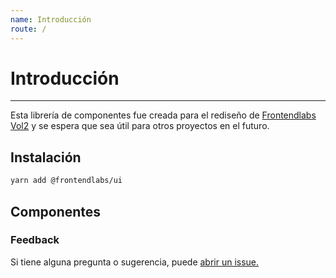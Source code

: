 ```yaml
---
name: Introducción
route: /
---
```


# Introducción

___

Esta librería de componentes fue creada para el rediseño de [Frontendlabs Vol2](https://frontendlabs.io/) y se espera que sea útil para otros proyectos en el futuro.

## Instalación

```bash
yarn add @frontendlabs/ui
```

## Componentes

<Components />

### Feedback

Si tiene alguna pregunta o sugerencia, puede [abrir un issue.](https://github.com/frontend-labs/frontendlabs-ui/issues)